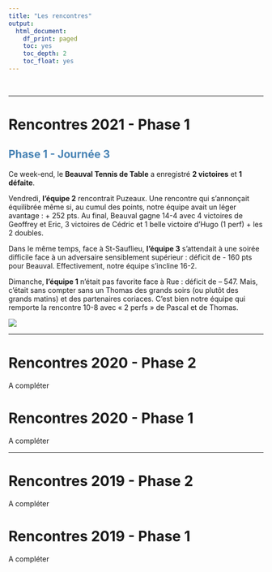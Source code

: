 ```yaml
---
title: "Les rencontres"
output:
  html_document:
    df_print: paged
    toc: yes
    toc_depth: 2
    toc_float: yes
---
```


<br>

---

# Rencontres 2021 - Phase 1

## <span style="color:steelBlue"> **Phase 1 - Journée 3** </span>

Ce week-end, le **Beauval Tennis de Table** a enregistré **2 victoires** et **1 défaite**.

Vendredi, **l’équipe 2** rencontrait Puzeaux.
Une rencontre qui s’annonçait équilibrée même si, au cumul des points, notre équipe avait un léger avantage : + 252 pts. Au final, Beauval gagne 14-4 avec 4 victoires de Geoffrey et  Eric, 3 victoires de Cédric et 1 belle victoire d’Hugo (1 perf) + les 2 doubles.

Dans le même temps, face à St-Sauflieu, **l’équipe 3** s’attendait à une soirée difficile face à un adversaire sensiblement supérieur : déficit de - 160 pts pour Beauval. Effectivement, notre équipe s’incline 16-2.

Dimanche, **l’équipe 1** n’était pas favorite face à Rue : déficit de – 547. Mais, c’était sans compter sans un Thomas des grands soirs (ou plutôt des grands matins) et des partenaires coriaces. C’est bien notre équipe qui remporte la rencontre 10-8 avec « 2 perfs » de Pascal et de Thomas.

![](www/rencontres/rencontre Phase 1 J3.jpg)


---

# Rencontres 2020 - Phase 2
A compléter

# Rencontres 2020 - Phase 1
A compléter

---

# Rencontres 2019 - Phase 2
A compléter

# Rencontres 2019 - Phase 1
A compléter



